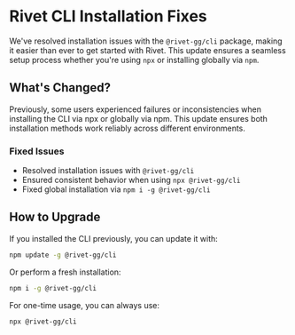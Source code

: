 
# Rivet CLI Installation Fixes

We've resolved installation issues with the `@rivet-gg/cli` package, making it easier than ever to get started with Rivet. This update ensures a seamless setup process whether you're using `npx` or installing globally via `npm`.

## What's Changed?

Previously, some users experienced failures or inconsistencies when installing the CLI via npx or globally via npm. This update ensures both installation methods work reliably across different environments.

### Fixed Issues
- Resolved installation issues with `@rivet-gg/cli`
- Ensured consistent behavior when using `npx @rivet-gg/cli`
- Fixed global installation via `npm i -g @rivet-gg/cli`

## How to Upgrade

If you installed the CLI previously, you can update it with:

```bash
npm update -g @rivet-gg/cli
```

Or perform a fresh installation:

```bash
npm i -g @rivet-gg/cli
```

For one-time usage, you can always use:

```bash
npx @rivet-gg/cli
```